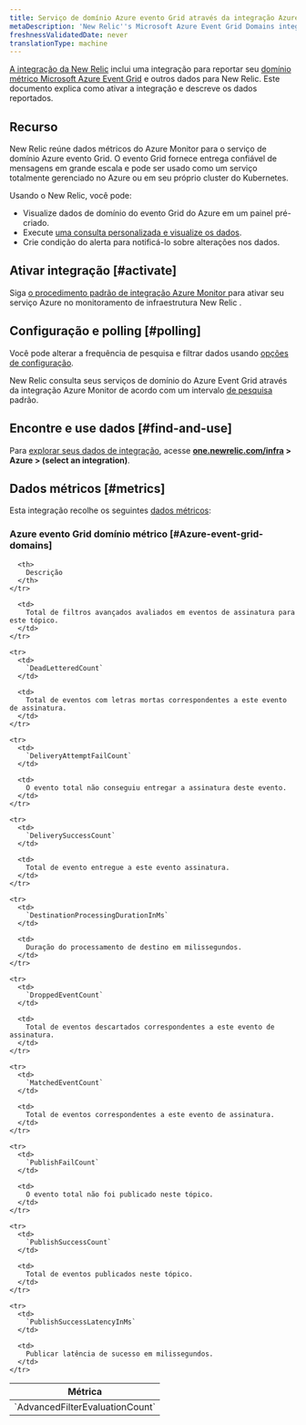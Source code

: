 ```yaml
---
title: Serviço de domínio Azure evento Grid através da integração Azure Monitor
metaDescription: 'New Relic''s Microsoft Azure Event Grid Domains integration: what data it reports and how to enable it.'
freshnessValidatedDate: never
translationType: machine
---
```


[A integração da New Relic](/docs/infrastructure/integrations-getting-started/getting-started/introduction-infrastructure-integrations) inclui uma integração para reportar seu [domínio métrico Microsoft Azure Event Grid](https://learn.microsoft.com/en-us/azure/event-grid/event-domains) e outros dados para New Relic. Este documento explica como ativar a integração e descreve os dados reportados.

## Recurso

New Relic reúne dados métricos do Azure Monitor para o serviço de domínio Azure evento Grid. O evento Grid fornece entrega confiável de mensagens em grande escala e pode ser usado como um serviço totalmente gerenciado no Azure ou em seu próprio cluster do Kubernetes.

Usando o New Relic, você pode:

* Visualize dados de domínio do evento Grid do Azure em um painel pré-criado.
* Execute [uma consulta personalizada e visualize os dados](/docs/infrastructure/integrations-getting-started/getting-started/use-integration-data-new-relic-insights).
* Crie condição do alerta para notificá-lo sobre alterações nos dados.

## Ativar integração [#activate]

Siga [o procedimento padrão de integração Azure Monitor ](/docs/infrastructure/microsoft-azure-integrations/azure-integrations-list/azure-monitor)para ativar seu serviço Azure no monitoramento de infraestrutura New Relic .

## Configuração e polling [#polling]

Você pode alterar a frequência de pesquisa e filtrar dados usando [opções de configuração](/docs/infrastructure/microsoft-azure-integrations/azure-integrations-list/azure-monitor/#settings).

New Relic consulta seus serviços de domínio do Azure Event Grid através da integração Azure Monitor de acordo com um intervalo [de pesquisa](/docs/infrastructure/microsoft-azure-integrations/azure-integrations-list/azure-monitor/#settings) padrão.

## Encontre e use dados [#find-and-use]

Para [explorar seus dados de integração](/docs/infrastructure/integrations/find-use-infrastructure-integration-data), acesse <DNT>**[one.newrelic.com/infra](https://one.newrelic.com/infra) > Azure > (select an integration)**</DNT>.

## Dados métricos [#metrics]

Esta integração recolhe os seguintes [dados métricos](/docs/infrastructure/integrations-getting-started/getting-started/understand-integration-data-data-types#metric):

### Azure evento Grid domínio métrico [#Azure-event-grid-domains]

<table>
  <thead>
    <tr>
      <th style={{ width: "300px" }}>
        Métrica
      </th>

      <th>
        Descrição
      </th>
    </tr>
  </thead>

  <tbody>
    <tr>
      <td>
        `AdvancedFilterEvaluationCount`
      </td>

      <td>
        Total de filtros avançados avaliados em eventos de assinatura para este tópico.
      </td>
    </tr>

    <tr>
      <td>
        `DeadLetteredCount`
      </td>

      <td>
        Total de eventos com letras mortas correspondentes a este evento de assinatura.
      </td>
    </tr>

    <tr>
      <td>
        `DeliveryAttemptFailCount`
      </td>

      <td>
        O evento total não conseguiu entregar a assinatura deste evento.
      </td>
    </tr>

    <tr>
      <td>
        `DeliverySuccessCount`
      </td>

      <td>
        Total de evento entregue a este evento assinatura.
      </td>
    </tr>

    <tr>
      <td>
        `DestinationProcessingDurationInMs`
      </td>

      <td>
        Duração do processamento de destino em milissegundos.
      </td>
    </tr>

    <tr>
      <td>
        `DroppedEventCount`
      </td>

      <td>
        Total de eventos descartados correspondentes a este evento de assinatura.
      </td>
    </tr>

    <tr>
      <td>
        `MatchedEventCount`
      </td>

      <td>
        Total de eventos correspondentes a este evento de assinatura.
      </td>
    </tr>

    <tr>
      <td>
        `PublishFailCount`
      </td>

      <td>
        O evento total não foi publicado neste tópico.
      </td>
    </tr>

    <tr>
      <td>
        `PublishSuccessCount`
      </td>

      <td>
        Total de eventos publicados neste tópico.
      </td>
    </tr>

    <tr>
      <td>
        `PublishSuccessLatencyInMs`
      </td>

      <td>
        Publicar latência de sucesso em milissegundos.
      </td>
    </tr>
  </tbody>
</table>
